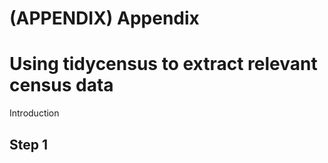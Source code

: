# (APPENDIX) Appendix {-} 

# Using tidycensus to extract relevant census data

Introduction

## Step 1